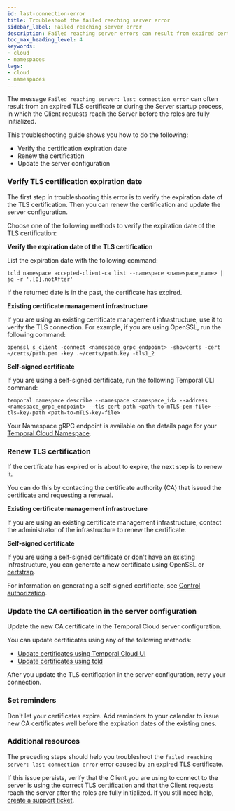 ```yaml
---
id: last-connection-error
title: Troubleshoot the failed reaching server error
sidebar_label: Failed reaching server error
description: Failed reaching server errors can result from expired certificates. This guide provides troubleshooting solutions.
toc_max_heading_level: 4
keywords:
- cloud
- namespaces
tags:
- cloud
- namespaces
---
```



The message `Failed reaching server: last connection error` can often result from an expired TLS certificate or during the Server startup process, in which the Client requests reach the Server before the roles are fully initialized.

This troubleshooting guide shows you how to do the following:

- Verify the certification expiration date
- Renew the certification
- Update the server configuration

### Verify TLS certification expiration date

The first step in troubleshooting this error is to verify the expiration date of the TLS certification.
Then you can renew the certification and update the server configuration.

Choose one of the following methods to verify the expiration date of the TLS certification:

**Verify the expiration date of the TLS certification**

List the expiration date with the following command:

```command
tcld namespace accepted-client-ca list --namespace <namespace_name> | jq -r '.[0].notAfter'
```

If the returned date is in the past, the certificate has expired.

**Existing certificate management infrastructure**

If you are using an existing certificate management infrastructure, use it to verify the TLS connection.
For example, if you are using OpenSSL, run the following command:

```command
openssl s_client -connect <namespace_grpc_endpoint> -showcerts -cert ~/certs/path.pem -key .~/certs/path.key -tls1_2
```

**Self-signed certificate**

If you are using a self-signed certificate, run the following Temporal CLI command:

```command
temporal namespace describe --namespace <namespace_id> --address <namespace_grpc_endpoint> --tls-cert-path <path-to-mTLS-pem-file> --tls-key-path <path-to-mTLS-key-file>
```

Your Namespace gRPC endpoint is available on the details page for your [Temporal Cloud Namespace](https://cloud.temporal.io/namespaces).

### Renew TLS certification

If the certificate has expired or is about to expire, the next step is to renew it.

You can do this by contacting the certificate authority (CA) that issued the certificate and requesting a renewal.

**Existing certificate management infrastructure**

If you are using an existing certificate management infrastructure, contact the administrator of the infrastructure to renew the certificate.

**Self-signed certificate**

If you are using a self-signed certificate or don't have an existing infrastructure, you can generate a new certificate using OpenSSL or [certstrap](https://github.com/square/certstrap).

For information on generating a self-signed certificate, see [Control authorization](/cloud/certificates#control-authorization).

### Update the CA certification in the server configuration

Update the new CA certificate in the Temporal Cloud server configuration.

You can update certificates using any of the following methods:

- [Update certificates using Temporal Cloud UI](/cloud/certificates#update-certificates-using-temporal-cloud-ui)
- [Update certificates using tcld](/cloud/certificates#update-certificates-using-tcld)

After you update the TLS certification in the server configuration, retry your connection.

### Set reminders

Don't let your certificates expire.
Add reminders to your calendar to issue new CA certificates well before the expiration dates of the existing ones.

### Additional resources

The preceding steps should help you troubleshoot the `failed reaching server: last connection error` error caused by an expired TLS certificate.

If this issue persists, verify that the Client you are using to connect to the server is using the correct TLS certification and that the Client requests reach the server after the roles are fully initialized.
If you still need help, [create a support ticket](/cloud/support#support-ticket).
